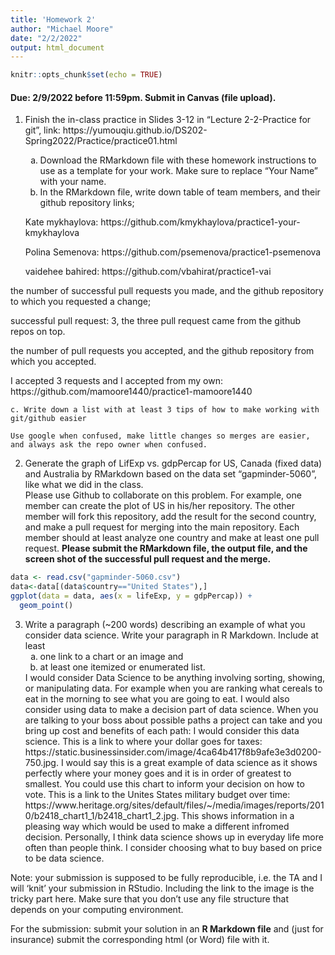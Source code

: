 ---
title: 'Homework 2'
author: "Michael Moore"
date: "2/2/2022"
output: html_document
---

```{r setup, include=FALSE}
knitr::opts_chunk$set(echo = TRUE)
```

#### Due: 2/9/2022 before 11:59pm. Submit in Canvas (file upload).

1. Finish the in-class practice in Slides 3-12 in "Lecture 2-2-Practice for git", link: https://yumouqiu.github.io/DS202-Spring2022/Practice/practice01.html  
    a. Download the RMarkdown file with these homework instructions to use as a template for your work. Make sure to replace "Your Name" with your name.  
    b. In the RMarkdown file, write down table of team members, and their github repository links;   
    
    Kate mykhaylova:  https://github.com/kmykhaylova/practice1-your-kmykhaylova
    
    Polina Semenova:  https://github.com/psemenova/practice1-psemenova
    
    vaidehee bahired: https://github.com/vbahirat/practice1-vai
    
the number of successful pull requests you made, and the github repository to which you requested a change;  

successful pull request: 3, the three pull request came from the github repos on top.

the number of pull requests you accepted, and the github repository from which you accepted.  

I accepted 3 requests and I accepted from my own: https://github.com/mamoore1440/practice1-mamoore1440

    c. Write down a list with at least 3 tips of how to make working with git/github easier  
    
    Use google when confused, make little changes so merges are easier, and always ask the repo owner when confused.

2. Generate the graph of LifExp vs. gdpPercap for US, Canada (fixed data) and Australia by RMarkdown based on the data set "gapminder-5060", like what we did in the class.  
Please use Github to collaborate on this problem. For example, one member can create the plot of US in his/her repository. The other member will fork this repository, add the result for the second country, and make a pull request for merging into the main repository. Each member should at least analyze one country and make at least one pull request. **Please submit the RMarkdown file, the output file, and the screen shot of the successful pull request and the merge.**
```{r}
data <- read.csv("gapminder-5060.csv")
data<-data[(data$country=="United States"),]
ggplot(data = data, aes(x = lifeExp, y = gdpPercap)) +
  geom_point()
```

3. Write a paragraph (~200 words) describing an example of what you consider data science. Write your paragraph in R Markdown. Include at least 
    a. one link to a chart or an image and 
    b. at least one itemized or enumerated list.
    
    I would consider Data Science to be anything involving sorting, showing, or manipulating data. For example when you are ranking what cereals to eat in the morning to see what you are going to eat. I would also consider using data to make a decision part of data science. When you are talking to your boss about possible paths a project can take and you bring up cost and benefits of each path: I would consider this data science. This is a link to where your dollar goes for taxes: https://static.businessinsider.com/image/4ca64b417f8b9afe3e3d0200-750.jpg. I would say this is a great example of data science as it shows perfectly where your money goes and it is in order of greatest to smallest. You could use this chart to inform your decision on how to vote. This is a link to the Unites States military budget over time: https://www.heritage.org/sites/default/files/~/media/images/reports/2010/b2418_chart1_1/b2418_chart1_2.jpg. This shows information in a pleasing way which would be used to make a different infromed decision. Personally, I think data science shows up in everyday life more often than people think. I consider choosing what to buy based on price to be data science. 
    

Note: your submission is supposed to be fully reproducible, i.e. the TA and I will 'knit' your submission in RStudio. Including the link to the image is the tricky part here. Make sure that you don't use any file structure that depends on your computing environment.


For the submission: submit your solution in an **R Markdown file** and (just for insurance) submit the corresponding html (or Word) file with it. 